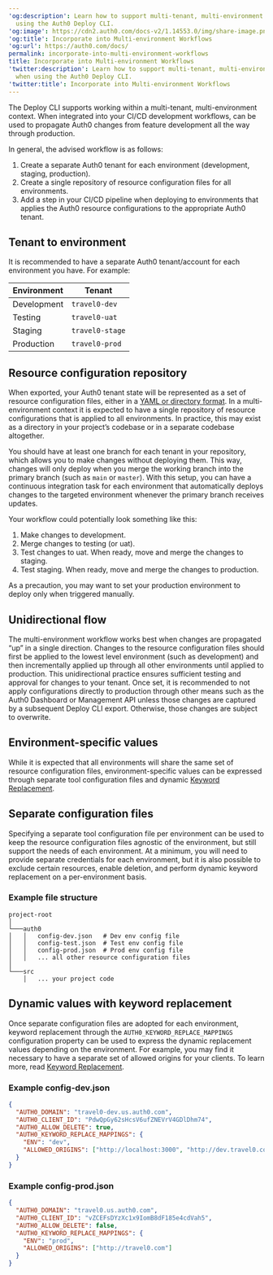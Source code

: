 ---
'og:description': Learn how to support multi-tenant, multi-environment workflows when
  using the Auth0 Deploy CLI.
'og:image': https://cdn2.auth0.com/docs-v2/1.14553.0/img/share-image.png
'og:title': Incorporate into Multi-environment Workflows
'og:url': https://auth0.com/docs/
permalink: incorporate-into-multi-environment-workflows
title: Incorporate into Multi-environment Workflows
'twitter:description': Learn how to support multi-tenant, multi-environment workflows
  when using the Auth0 Deploy CLI.
'twitter:title': Incorporate into Multi-environment Workflows
---
The Deploy CLI supports working within a multi-tenant, multi-environment context. When integrated into your CI/CD development workflows, can be used to propagate Auth0 changes from feature development all the way through production.

In general, the advised workflow is as follows:

1. Create a separate Auth0 tenant for each environment (development, staging, production).
2. Create a single repository of resource configuration files for all environments.
3. Add a step in your CI/CD pipeline when deploying to environments that applies the Auth0 resource configurations to the appropriate Auth0 tenant.

## Tenant to environment

It is recommended to have a separate Auth0 tenant/account for each environment you have. For example:

<table class="table"><thead>
<tr>
<th><strong>Environment</strong></th>
<th><strong>Tenant</strong></th>
</tr>
</thead>
<tbody>
<tr>
<td>Development</td>
<td><code>travel0-dev</code></td>
</tr>
<tr>
<td>Testing</td>
<td><code>travel0-uat</code></td>
</tr>
<tr>
<td>Staging</td>
<td><code>travel0-stage</code></td>
</tr>
<tr>
<td>Production</td>
<td><code>travel0-prod</code></td>
</tr>
</tbody>
</table>

## Resource configuration repository

When exported, your Auth0 tenant state will be represented as a set of resource configuration files, either in a [YAML or directory format](/docs/deploy-monitor/deploy-cli-tool/available-resource-configuration-formats). In a multi-environment context it is expected to have a single repository of resource configurations that is applied to all environments. In practice, this may exist as a directory in your project’s codebase or in a separate codebase altogether.

You should have at least one branch for each tenant in your repository, which allows you to make changes without deploying them. This way, changes will only deploy when you merge the working branch into the primary branch (such as `main` or `master`). With this setup, you can have a continuous integration task for each environment that automatically deploys changes to the targeted environment whenever the primary branch receives updates.

Your workflow could potentially look something like this:

1. Make changes to development.
2. Merge changes to testing (or uat).
3. Test changes to uat. When ready, move and merge the changes to staging.
4. Test staging. When ready, move and merge the changes to production.

As a precaution, you may want to set your production environment to deploy only when triggered manually.

## Unidirectional flow

The multi-environment workflow works best when changes are propagated “up” in a single direction. Changes to the resource configuration files should first be applied to the lowest level environment (such as development) and then incrementally applied up through all other environments until applied to production. This unidirectional practice ensures sufficient testing and approval for changes to your tenant. Once set, it is recommended to not apply configurations directly to production through other means such as the <Tooltip tip="Auth0 Dashboard: Auth0's main product to configure your services." cta="View Glossary" href="/docs/glossary?term=Auth0+Dashboard">Auth0 Dashboard</Tooltip> or <Tooltip tip="Auth0 Dashboard: Auth0's main product to configure your services." cta="View Glossary" href="/docs/glossary?term=Management+API">Management API</Tooltip> unless those changes are captured by a subsequent Deploy CLI export. Otherwise, those changes are subject to overwrite.

## Environment-specific values

While it is expected that all environments will share the same set of resource configuration files, environment-specific values can be expressed through separate tool configuration files and dynamic [Keyword Replacement](/docs/deploy-monitor/deploy-cli-tool/keyword-replacement).

## Separate configuration files

Specifying a separate tool configuration file per environment can be used to keep the resource configuration files agnostic of the environment, but still support the needs of each environment. At a minimum, you will need to provide separate credentials for each environment, but it is also possible to exclude certain resources, enable deletion, and perform dynamic keyword replacement on a per-environment basis.

### Example file structure

```text lines
project-root
│
└───auth0
│   │   config-dev.json   # Dev env config file
│   │   config-test.json  # Test env config file
│   │   config-prod.json  # Prod env config file
│   │   ... all other resource configuration files
│
└───src
    │   ... your project code
```






## Dynamic values with keyword replacement

Once separate configuration files are adopted for each environment, keyword replacement through the `AUTH0_KEYWORD_REPLACE_MAPPINGS` configuration property can be used to express the dynamic replacement values depending on the environment. For example, you may find it necessary to have a separate set of allowed origins for your clients. To learn more, read [Keyword Replacement](/docs/deploy-monitor/deploy-cli-tool/keyword-replacement).

### Example config-dev.json

```json lines
{
  "AUTH0_DOMAIN": "travel0-dev.us.auth0.com",
  "AUTH0_CLIENT_ID": "PdwQpGy62sHcsV6ufZNEVrV4GDlDhm74",
  "AUTH0_ALLOW_DELETE": true,
  "AUTH0_KEYWORD_REPLACE_MAPPINGS": {
    "ENV": "dev",
    "ALLOWED_ORIGINS": ["http://localhost:3000", "http://dev.travel0.com"]
  }
}
```






### Example config-prod.json

```json lines
{
  "AUTH0_DOMAIN": "travel0.us.auth0.com",
  "AUTH0_CLIENT_ID": "vZCEFsDYzXc1x9IomB8dF185e4cdVah5",
  "AUTH0_ALLOW_DELETE": false,
  "AUTH0_KEYWORD_REPLACE_MAPPINGS": {
    "ENV": "prod",
    "ALLOWED_ORIGINS": ["http://travel0.com"]
  }
}
```



